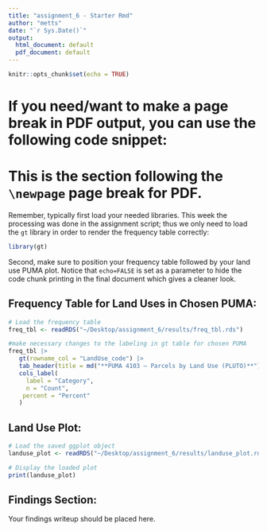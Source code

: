 ```yaml
---
title: "assignment_6 - Starter Rmd"
author: "metts"
date: "`r Sys.Date()`"
output:
  html_document: default
  pdf_document: default
---
```


```r
knitr::opts_chunk$set(echo = TRUE)
```

# If you need/want to make a page break in PDF output, you can use the following code snippet:

\newpage

# This is the section following the `\newpage` page break for PDF.

Remember, typically first load your needed libraries. This week the processing was done in the assignment script; thus we only need to load the `gt` library in order to render the frequency table correctly:

```r
library(gt)
```

Second, make sure to position your frequency table followed by your land use PUMA plot. Notice that `echo=FALSE` is set as a parameter to hide the code chunk printing in the final document which gives a cleaner look.


## Frequency Table for Land Uses in Chosen PUMA:

```r
# Load the frequency table
freq_tbl <- readRDS("~/Desktop/assignment_6/results/freq_tbl.rds")

#make necessary changes to the labeling in gt table for chosen PUMA
freq_tbl |>
   gt(rowname_col = "LandUse_code") |>
   tab_header(title = md("**PUMA 4103 — Parcels by Land Use (PLUTO)**")) |>
   cols_label(
     label = "Category",
     n = "Count",
    percent = "Percent"
   )

```

## Land Use Plot:

```r
# Load the saved ggplot object
landuse_plot <- readRDS("~/Desktop/assignment_6/results/landuse_plot.rds")

# Display the loaded plot
print(landuse_plot)
```

## Findings Section:

Your findings writeup should be placed here.












